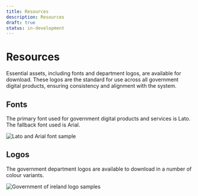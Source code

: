 ```yaml
---
title: Resources
description: Resources
draft: true
status: in-development
---
```


# Resources

Essential assets, including fonts and department logos, are available for download. These logos are the standard for use across all government digital products, ensuring consistency and alignment with the system.

## Fonts

The primary font used for government digital products and services is Lato. The fallback font used is Arial.

<Image
  src="/fonts.png"
  alt="Lato and Arial font sample"
  width={740}
  height={248}
/>

## Logos

The government department logos are available to download in a number of colour variants.

<Image
  src="/logos.png"
  alt="Government of ireland logo samples"
  width={740}
  height={248}
/>
